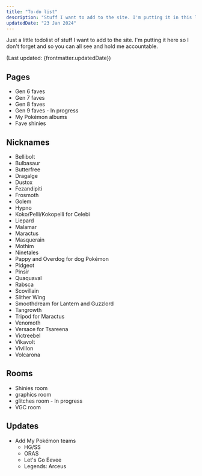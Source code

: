 ```yaml
---
title: "To-do list"
description: "Stuff I want to add to the site. I'm putting it in this list so I don't forget."
updatedDate: "23 Jan 2024"
---
```


Just a little todolist of stuff I want to add to the site. I'm putting it here so I don't forget and so you can all see and hold me accountable.

(Last updated: {frontmatter.updatedDate})

## Pages

* Gen 6 faves
* Gen 7 faves
* Gen 8 faves
* Gen 9 faves - In progress
* My Pokémon albums
* Fave shinies

## Nicknames

* Bellibolt
* Bulbasaur
* Butterfree
* Dragalge
* Dustox
* Fezandipiti
* Frosmoth
* Golem
* Hypno
* Koko/Pelli/Kokopelli for Celebi
* Liepard
* Malamar
* Maractus
* Masquerain
* Mothim
* Ninetales
* Pappy and Overdog for dog Pokémon
* Pidgeot
* Pinsir
* Quaquaval
* Rabsca
* Scovillain
* Slither Wing
* Smoothdream for Lantern and Guzzlord
* Tangrowth
* Tripod for Maractus
* Venomoth
* Versace for Tsareena
* Victreebel
* Vikavolt
* Vivillon
* Volcarona

## Rooms

* Shinies room
* graphics room
* glitches room - In progress
* VGC room

## Updates

* Add My Pokémon teams
	* HG/SS
	* ORAS
	* Let's Go Eevee
	* Legends: Arceus